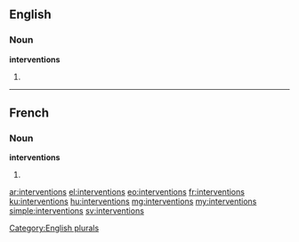 ==English==

===Noun===
'''interventions'''

# {{plural of|intervention}}

[[Category:English plurals]]

----

==French==

===Noun===
'''interventions''' {{f}}

# {{plural of|intervention|lang=fr}}

[[ar:interventions]]
[[el:interventions]]
[[eo:interventions]]
[[fr:interventions]]
[[ku:interventions]]
[[hu:interventions]]
[[mg:interventions]]
[[my:interventions]]
[[simple:interventions]]
[[sv:interventions]]
